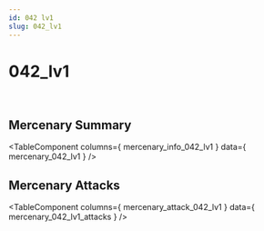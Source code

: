 ```yaml
---
id: 042 lv1
slug: 042_lv1
---
```



# 042_lv1

<div style = {{ display: "flex" }}>
    <Image img={require('@site/static/img/mercenaries/illust/thum_char_view_n_042.jpg')}/>
    <Image img={require('@site/static/img/mercenaries/illust/thum_char_view_o_042.jpg')}/>
</div>

## Mercenary Summary

<TableComponent
  columns={ mercenary_info_042_lv1 }
  data={ mercenary_042_lv1 }
/>

## Mercenary Attacks

<TableComponent
  columns={ mercenary_attack_042_lv1 }
  data={ mercenary_042_lv1_attacks }
/>